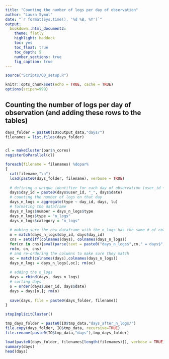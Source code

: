 ```yaml
---
title: "Counting the number of logs per day of observation"
author: "Laura Symul"
date: "`r format(Sys.time(), '%d %B, %Y')`"
output: 
  bookdown::html_document2: 
    theme: flatly
    highlight: haddock
    toc: yes
    toc_float: true
    toc_depth: 5
    number_sections: true
    fig_caption: true
---
```




```r
source("Scripts/00_setup.R")
```


```r
knitr::opts_chunk$set(echo = TRUE, cache = TRUE)
options(scipen=999)
```


## Counting the number of logs per day of observation (and adding these rows to the tables)


```r

days_folder = paste0(IO$output_data,"days/")
filenames = list.files(days_folder)


cl = makeCluster(par$n_cores)
registerDoParallel(cl)

foreach(filename = filenames) %dopar%
{
  cat(filename,"\n")
  load(paste0(days_folder, filename), verbose = TRUE)
  
  # defining a unique identifier for each day of observation (user_id + date)
  days$day_id = paste0(days$user_id, "_", days$date)
  # counting the number of logs on that day
  days_n_logs = aggregate(type ~ day_id, days, lu)
  # formating the dataframe
  days_n_logs$number = days_n_logs$type
  days_n_logs$type = "n_logs"
  days_n_logs$category = "n_logs"
  
  # making sure the new dataframe with the n_logs has the same # of columns and fill the missing ones with the same value as in the original table
  m = match(days_n_logs$day_id, days$day_id)
  cns = setdiff(colnames(days), colnames(days_n_logs))
  for(cn in cns){eval(parse(text = paste0("days_n_logs$",cn," = days$",cn,"[m]")))}
  rm(m, cn, cns)
  # and re-ordering the columns to make sure they match
  oc = match(colnames(days),colnames(days_n_logs))
  days_n_logs = days_n_logs[,oc]; rm(oc)
  
  # adding the n_logs
  days = rbind(days, days_n_logs)
  # sorting days
  o = order(days$user_id, days$date)
  days = days[o,]; rm(o)
  
  save(days, file = paste0(days_folder, filename))
}

stopImplicitCluster()

tmp_days_folder = paste0(IO$tmp_data,"days_after_n_logs/")
file.copy(days_folder, IO$tmp_data, recursive=TRUE)
file.rename(paste0(IO$tmp_data,"days"),tmp_days_folder)


```



```r
load(paste0(days_folder, filenames[length(filenames)]), verbose = TRUE)
summary(days)
head(days)
```


